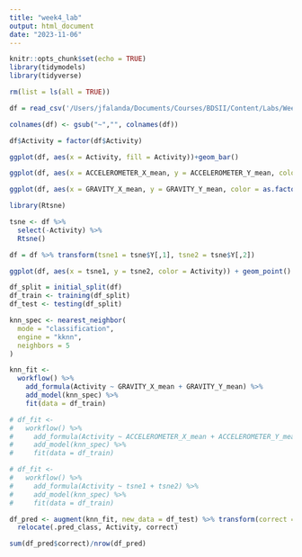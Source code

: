 ```yaml
---
title: "week4_lab"
output: html_document
date: "2023-11-06"
---
```


```r
knitr::opts_chunk$set(echo = TRUE)
library(tidymodels)
library(tidyverse)
```


```r
rm(list = ls(all = TRUE))

df = read_csv('/Users/jfalanda/Documents/Courses/BDSII/Content/Labs/Week4/OriginalProcessedData.csv')

colnames(df) <- gsub("~","", colnames(df))

df$Activity = factor(df$Activity)

```

```r

ggplot(df, aes(x = Activity, fill = Activity))+geom_bar()

```
```r
ggplot(df, aes(x = ACCELEROMETER_X_mean, y = ACCELEROMETER_Y_mean, color = as.factor(Activity))) + geom_point()

```

```r
ggplot(df, aes(x = GRAVITY_X_mean, y = GRAVITY_Y_mean, color = as.factor(Activity))) + geom_point()

```
```r
library(Rtsne)

tsne <- df %>% 
  select(-Activity) %>% 
  Rtsne()

df = df %>% transform(tsne1 = tsne$Y[,1], tsne2 = tsne$Y[,2])

ggplot(df, aes(x = tsne1, y = tsne2, color = Activity)) + geom_point()
```


```r
df_split = initial_split(df)
df_train <- training(df_split)
df_test <- testing(df_split)
```

```r
knn_spec <- nearest_neighbor(
  mode = "classification",
  engine = "kknn",
  neighbors = 5
)
```

```r
knn_fit <-
  workflow() %>%
    add_formula(Activity ~ GRAVITY_X_mean + GRAVITY_Y_mean) %>%
    add_model(knn_spec) %>%
    fit(data = df_train)

# df_fit <-
#   workflow() %>%
#     add_formula(Activity ~ ACCELEROMETER_X_mean + ACCELEROMETER_Y_mean) %>%
#     add_model(knn_spec) %>%
#     fit(data = df_train)

# df_fit <-
#   workflow() %>%
#     add_formula(Activity ~ tsne1 + tsne2) %>%
#     add_model(knn_spec) %>%
#     fit(data = df_train)
```

```r
df_pred <- augment(knn_fit, new_data = df_test) %>% transform(correct = ifelse(.pred_class == Activity, 1, 0)) %>% 
  relocate(.pred_class, Activity, correct)
```

```r
sum(df_pred$correct)/nrow(df_pred)
```

